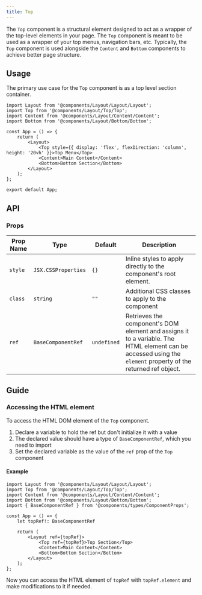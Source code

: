 ---
title: Top
---

The `Top` component is a structural element designed to act as a wrapper of the top-level elements in your page. The `Top` component is meant to be used as a wrapper of your top menus, navigation bars, etc. Typically, the `Top` component is used alongside the `Content` and `Bottom` components to achieve better page structure.

## Usage 

The primary use case for the `Top` component is as a top level section container.

```tsx
import Layout from '@components/Layout/Layout/Layout';
import Top from '@components/Layout/Top/Top';
import Content from '@components/Layout/Content/Content';
import Bottom from '@components/Layout/Bottom/Bottom';

const App = () => {
    return (
        <Layout>
            <Top style={{ display: 'flex', flexDirection: 'column', height: '20vh' }}>Top Menu</Top>
            <Content>Main Content</Content>
            <Bottom>Bottom Section</Bottom>
        </Layout>
    );
};

export default App;
```

## API

### Props
|Prop Name |Type |Default | Description |
|---|---|---|---|
| `style` | `JSX.CSSProperties` | `{}` | Inline styles to apply directly to the component's root element. |
| `class` | `string` | `""` | Additional CSS classes to apply to the component |
| `ref` | `BaseComponentRef` | `undefined` | Retrieves the component's DOM element and assigns it to a variable. The HTML element can be accessed using the `element` property of the returned ref object. |

## Guide

### Accessing the HTML element

To access the HTML DOM element of the `Top` component.

1. Declare a variable to hold the ref but don't initialize it with a value
2. The declared value should have a type of `BaseComponentRef`, which you need to import
3. Set the declared variable as the value of the `ref` prop of the `Top` component

#### Example

```tsx
import Layout from '@components/Layout/Layout/Layout';
import Top from '@components/Layout/Top/Top';
import Content from '@components/Layout/Content/Content';
import Bottom from '@components/Layout/Bottom/Bottom';
import { BaseComponentRef } from '@components/types/ComponentProps';

const App = () => {
    let topRef!: BaseComponentRef

    return (
        <Layout ref={topRef}>
            <Top ref={topRef}>Top Section</Top>
            <Content>Main Content</Content>
            <Bottom>Bottom Section</Bottom>
        </Layout>
    );
};
```

Now you can access the HTML element of `topRef` with `topRef.element` and make modifications to it if needed.
